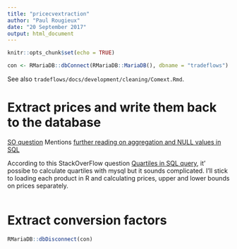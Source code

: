 ```yaml
---
title: "pricecvextraction"
author: "Paul Rougieux"
date: "20 September 2017"
output: html_document
---
```


```r
knitr::opts_chunk$set(echo = TRUE)
```



```r
con <- RMariaDB::dbConnect(RMariaDB::MariaDB(), dbname = "tradeflows")
```


See also `tradeflows/docs/development/cleaning/Comext.Rmd`.

# Extract prices and write them back to the database

[SO question](https://stackoverflow.com/questions/2480713/mysql-averaging-with-nulls)
Mentions 
[further reading on aggregation and NULL values in SQL](http://www.databasejournal.com/features/mssql/article.php/3399931/Working-With-Columns-That-Contain-Null-Values.htm)

According to this StackOverFlow question
[Quartiles in SQL query](https://stackoverflow.com/questions/31209608/quartiles-in-sql-query), 
it' possibe to calculate quartiles with mysql but it sounds complicated.
I'll stick to loading each product in R and calculating prices, 
upper and lower bounds on prices separately.

```r


```


# Extract conversion factors



```r
RMariaDB::dbDisconnect(con)
```


